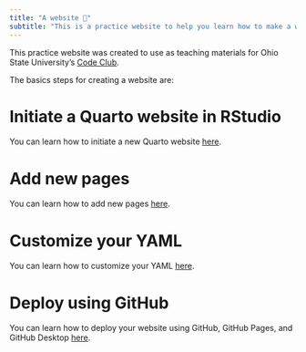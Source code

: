 ```yaml
---
title: "A website 👋"
subtitle: "This is a practice website to help you learn how to make a website (so meta)."
---
```


This practice website was created to use as teaching materials for Ohio State University's [Code Club](https://osu-codeclub.github.io/).

The basics steps for creating a website are:

# Initiate a Quarto website in RStudio

You can learn how to initiate a new Quarto website [here](https://osu-codeclub.github.io/posts/website_01_initiation/).

# Add new pages

You can learn how to add new pages [here](https://osu-codeclub.github.io/posts/website_02/#adding-a-new-page-to-your-site).

# Customize your YAML

You can learn how to customize your YAML [here](https://osu-codeclub.github.io/posts/website_02/#modifying-the-yaml-header-of-our-new-page).

# Deploy using GitHub

You can learn how to deploy your website using GitHub, GitHub Pages, and GitHub Desktop [here](https://osu-codeclub.github.io/posts/website_03_deploy-github/).